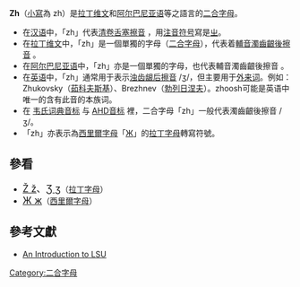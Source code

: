 {{distinguish|中文}}
'''Zh'''（[[小寫字母|小寫]]為 zh）是[[拉丁维文|拉丁维文]]和[[阿尔巴尼亚语|阿尔巴尼亚语]]等之語言的[[二合字母|二合字母]]。

* 在[[汉语|汉语]]中，「zh」代表[[清卷舌塞擦音|清卷舌塞擦音]] {{IPA|/ʈʂ/}}，用[[注音符号|注音符号]]寫是[[ㄓ|ㄓ]]。
* 在[[拉丁维文|拉丁维文]]中，「zh」是一個單獨的字母（[[二合字母|二合字母]]），代表着[[輔音|輔音]][[濁齒齦後擦音|濁齒齦後擦音]] {{IPA|/ʒ/}}。
* 在[[阿尔巴尼亚语|阿尔巴尼亚语]]中，「zh」亦是一個單獨的字母，也代表輔音濁齒齦後擦音 {{IPA|/ʒ/}}。
* 在[[英语|英语]]中，「zh」通常用于表示[[浊齿龈后擦音|浊齿龈后擦音]] /ʒ/，但主要用于[[外来词|外来词]]。例如：Zhukovsky（[[茹科夫斯基|茹科夫斯基]]）、Brezhnev（[[勃列日涅夫|勃列日涅夫]]）。zhoosh可能是英语中唯一的含有此音的本族词。
* 在 [[韦氏词典|韦氏词典音标]] 与 [[英语发音重拼法|AHD音标]] 裡，二合字母「zh」一般代表濁齒齦後擦音 /ʒ/。
* 「zh」亦表示為[[西里爾字母|西里爾字母]]「[[Ж|Ж]]」的[[拉丁字母|拉丁字母]]轉寫符號。

== 參看 ==
* <span lang="en" style="font-size:120%;">[[Ž|Ž ž]]、[[Ʒ|Ʒ ʒ]]</span>（[[拉丁字母|拉丁字母]]）
* <span lang="ru" style="font-size:120%;">[[Ж|Ж ж]]</span>（[[西里爾字母|西里爾字母]]）

== 參考文獻 ==
* [https://web.archive.org/web/20171011133618/http://www.uyghurdictionary.org/excerpts/An%20Introduction%20to%20LSU.pdf An Introduction to LSU]{{en}}

{{Alphabet lang|ug latn}}
{{Digraphs}}

[[Category:二合字母|Category:二合字母]]